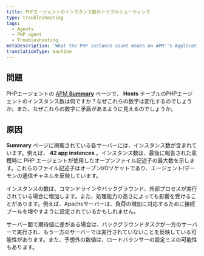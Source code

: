 ```yaml
---
title: PHPエージェントのインスタンス数のトラブルシューティング
type: troubleshooting
tags:
  - Agents
  - PHP agent
  - Troubleshooting
metaDescription: 'What the PHP instance count means on APM''s Applications Summary page, and why it may seem different than expected.'
translationType: machine
---
```


## 問題

PHPエージェントの [APM **Summary**](/docs/apm/applications-menu/monitoring/apm-overview-dashboard) ページで、 **Hosts** テーブルのPHPエージェントのインスタンス数は何ですか？なぜこれらの数字は変化するのでしょうか。また、なぜこれらの数字に矛盾があるように見えるのでしょうか。

## 原因

**Summary** ページに掲載されている各サーバーには、インスタンス数が含まれています。例えば、 **42 app instances** 。インスタンス数は、最後に報告された収穫時に PHP エージェントが使用したオープンファイル記述子の最大数を示します。これらのファイル記述子はオープンI/Oソケットであり、エージェント/デーモンの通信チャネルを反映しています。

インスタンスの数は、コマンドラインやバックグラウンド、外部プロセスが実行されている場合に増加します。また、処理能力の高さによっても影響を受けることがあります。例えば、Apacheサーバーは、負荷の増加に対応するために接続プールを増やすように設定されているかもしれません。

サーバー間で期待値に差がある場合は、バックグラウンドタスクが一方のサーバーで実行され、もう一方のサーバーでは実行されていないことを反映している可能性があります。また、予想外の数値は、ロードバランサーの設定ミスの可能性もあります。